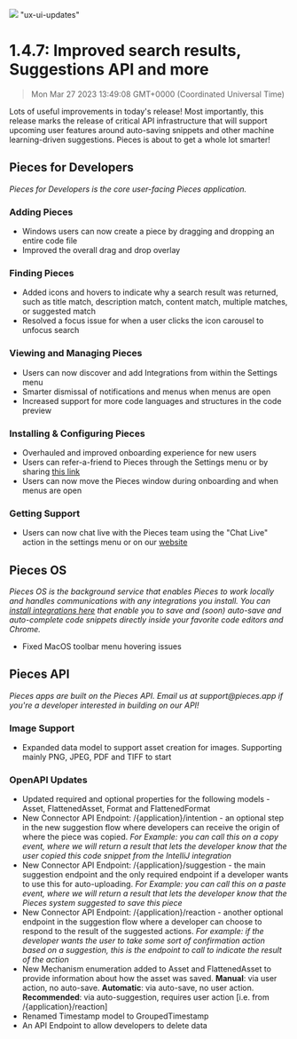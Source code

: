 ![](https://uploads-ssl.webflow.com/6143afec68f555387049efb3/630d2cce95cf243d002af251_ezgif_com-gif-maker5_4e0dfdc675326261be9285fc63414c71_2000.png)
"ux-ui-updates"
# 1.4.7: Improved search results, Suggestions API and more
> Mon Mar 27 2023 13:49:08 GMT+0000 (Coordinated Universal Time)
<p>Lots of useful improvements in today&#x27;s release! Most importantly, this release marks the release of critical API
    infrastructure that will support upcoming user features around auto-saving snippets and other machine
    learning-driven suggestions. Pieces is about to get a whole lot smarter!</p><h2 id="fhk4q">Pieces for
    Developers</h2><p><em>Pieces for Developers is the core user-facing Pieces application.</em></p><h3
    id="721qe">Adding Pieces</h3><ul>
    <li>Windows users can now create a piece by dragging and dropping an entire code file</li>
    <li>Improved the overall drag and drop overlay</li>
</ul><h3 id="2n007">Finding Pieces</h3><ul>
    <li>Added icons and hovers to indicate why a search result was returned, such as title match, description match,
        content match, multiple matches, or suggested match
    </li>
    <li>Resolved a focus issue for when a user clicks the icon carousel to unfocus search</li>
</ul><h3 id="fv7e8">Viewing and Managing Pieces</h3><ul>
    <li>Users can now discover and add Integrations from within the Settings menu</li>
    <li>Smarter dismissal of notifications and menus when menus are open</li>
    <li>Increased support for more code languages and structures in the code preview</li>
</ul><h3 id="fus8m">Installing &amp; Configuring Pieces</h3><ul>
    <li>Overhauled and improved onboarding experience for new users</li>
    <li>Users can refer-a-friend to Pieces through the Settings menu or by sharing <a
        href="http://pieces.app/invitation" target="_blank" rel="noopener noreferrer">this link</a></li>
    <li>Users can now move the Pieces window during onboarding and when menus are open</li>
</ul><h3 id="6f1o1">Getting Support</h3><ul>
    <li>Users can now chat live with the Pieces team using the &quot;Chat Live&quot; action in the settings menu or on
        our <a href="https://updates.pieces.app/announcements/code.pieces.app" target="_blank"
               rel="noopener noreferrer">website</a></li>
</ul><h2 id="275j7">Pieces OS</h2><p><em>Pieces OS is the background service that enables Pieces to work locally and
    handles communications with any integrations you install. You can <a href="http://code.pieces.app/integrations"
                                                                         target="_blank" rel="noopener noreferrer">install
        integrations here</a> that enable you to save and (soon) auto-save and auto-complete code snippets directly
    inside your favorite code editors and Chrome.</em></p><ul>
    <li>Fixed MacOS toolbar menu hovering issues</li>
</ul><h2 id="bcsq">Pieces API</h2><p><em>Pieces apps are built on the Pieces API. Email us at support@pieces.app if
    you&#x27;re a developer interested in building on our API!</em></p><h3 id="fnurj">Image Support</h3><ul>
    <li>Expanded data model to support asset creation for images. Supporting mainly PNG, JPEG, PDF and TIFF to start
    </li>
</ul><h3 id="3klnu">OpenAPI Updates</h3><ul>
    <li>Updated required and optional properties for the following models - Asset, FlattenedAsset, Format and
        FlattenedFormat
    </li>
    <li>New Connector API Endpoint: /{application}/intention - an optional step in the new suggestion flow where
        developers can receive the origin of where the piece was copied. <em>For Example: you can call this on a copy
            event, where we will return a result that lets the developer know that the user copied this code snippet
            from the IntelliJ integration</em></li>
    <li>New Connector API Endpoint: /{application}/suggestion - the main suggestion endpoint and the only required
        endpoint if a developer wants to use this for auto-uploading. <em>For Example: you can call this on a paste
            event, where we will return a result that lets the developer know that the Pieces system suggested to save
            this piece</em></li>
    <li>New Connector API Endpoint: /{application}/reaction - another optional endpoint in the suggestion flow where a
        developer can choose to respond to the result of the suggested actions. <em>For example: if the developer wants
            the user to take some sort of confirmation action based on a suggestion, this is the endpoint to call to
            indicate the result of the action</em></li>
    <li>New Mechanism enumeration added to Asset and FlattenedAsset to provide information about how the asset was
        saved. <strong>Manual</strong>: via user action, no auto-save. <strong>Automatic</strong>: via auto-save, no
        user action. <strong>Recommended</strong>: via auto-suggestion, requires user action [i.e. from /{application}/reaction]
    </li>
    <li>Renamed Timestamp model to GroupedTimestamp</li>
    <li>An API Endpoint to allow developers to delete data</li>
</ul>
